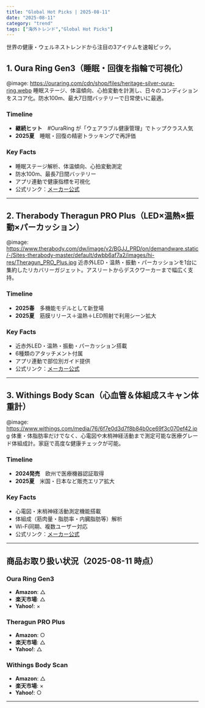 ```yaml
---
title: "Global Hot Picks | 2025-08-11"
date: "2025-08-11"
category: "trend"
tags: ["海外トレンド","Global Hot Picks"]
---
```


世界の健康・ウェルネストレンドから注目の3アイテムを速報ピック。

## 1. Oura Ring Gen3（睡眠・回復を指輪で可視化）
@image: https://ouraring.com/cdn/shop/files/heritage-silver-oura-ring.webp
睡眠ステージ、体温傾向、心拍変動を計測し、日々のコンディションをスコア化。防水100m、最大7日間バッテリーで日常使いに最適。

### Timeline
- **継続ヒット**　#OuraRing が「ウェアラブル健康管理」でトップクラス人気  
- **2025夏**　睡眠・回復の精密トラッキングで再評価

### Key Facts
- 睡眠ステージ解析、体温傾向、心拍変動測定  
- 防水100m、最長7日間バッテリー  
- アプリ連動で健康指標を可視化  
- 公式リンク：[メーカー公式](https://ouraring.com/product/rings/oura-gen3)

---

## 2. Therabody Theragun PRO Plus（LED×温熱×振動×パーカッション）
@image: https://www.therabody.com/dw/image/v2/BGJJ_PRD/on/demandware.static/-/Sites-therabody-master/default/dwbb6af7a2/images/hi-res/Theragun_PRO_Plus.jpg
近赤外LED・温熱・振動・パーカッションを1台に集約したリカバリーガジェット。アスリートからデスクワーカーまで幅広く支持。

### Timeline
- **2025春**　多機能モデルとして新登場  
- **2025夏**　筋膜リリース＋温熱＋LED照射で利用シーン拡大

### Key Facts
- 近赤外LED・温熱・振動・パーカッション搭載  
- 6種類のアタッチメント付属  
- アプリ連動で部位別ガイド提供  
- 公式リンク：[メーカー公式](https://www.therabody.com/products/theragun-pro-plus)

---

## 3. Withings Body Scan（心血管＆体組成スキャン体重計）
@image: https://www.withings.com/media/76/6f7e0d3d7f8b84b0ce69f3c070ef42.jpg
体重・体脂肪率だけでなく、心電図や末梢神経活動まで測定可能な医療グレード体組成計。家庭で高度な健康チェックが可能。

### Timeline
- **2024発売**　欧州で医療機器認証取得  
- **2025夏**　米国・日本など販売エリア拡大

### Key Facts
- 心電図・末梢神経活動測定機能搭載  
- 体組成（筋肉量・脂肪率・内臓脂肪等）解析  
- Wi-Fi同期、複数ユーザー対応  
- 公式リンク：[メーカー公式](https://www.withings.com/body-scan)

---

## 商品お取り扱い状況（2025-08-11 時点）

### Oura Ring Gen3
- **Amazon**: △  
- **楽天市場**: △  
- **Yahoo!**: ×  

### Theragun PRO Plus
- **Amazon**: ○  
- **楽天市場**: △  
- **Yahoo!**: △  

### Withings Body Scan
- **Amazon**: △  
- **楽天市場**: ×  
- **Yahoo!**: ○  

---

